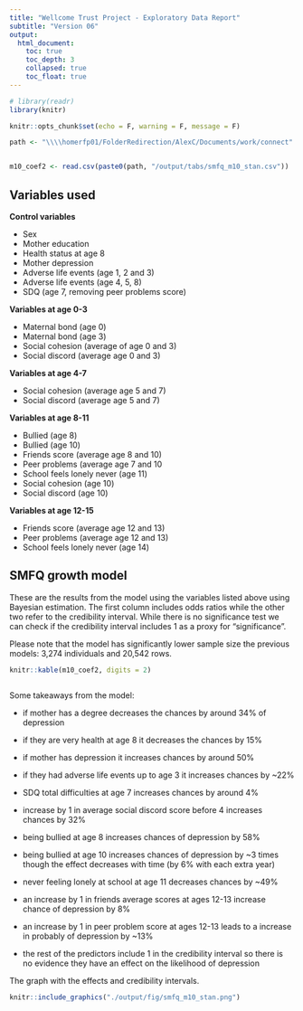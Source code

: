 ```yaml
---
title: "Wellcome Trust Project - Exploratory Data Report"
subtitle: "Version 06"
output:
  html_document:
    toc: true
    toc_depth: 3
    collapsed: true
    toc_float: true
---
```


```r
# library(readr)
library(knitr)

knitr::opts_chunk$set(echo = F, warning = F, message = F)

path <- "\\\\homerfp01/FolderRedirection/AlexC/Documents/work/connect"


m10_coef2 <- read.csv(paste0(path, "/output/tabs/smfq_m10_stan.csv"))

```


## Variables used

**Control variables**

-	Sex
-	Mother education 
-	Health status at age 8
-	Mother depression
-	Adverse life events (age 1, 2 and 3)  
-	Adverse life events (age 4, 5, 8) 
-	SDQ (age 7, removing peer problems score) 

 
**Variables at age 0-3**

-	Maternal bond (age 0)
-	Maternal bond (age 3)
-	Social cohesion (average of age 0 and 3)
-	Social discord (average age 0 and 3) 

**Variables at age 4-7**

-	Social cohesion (average age 5 and 7)
-	Social discord (average age 5 and 7)

**Variables at age 8-11**

-	Bullied (age 8)
-	Bullied (age 10)
-	Friends score (average age 8 and 10) 
-	Peer problems (average age 7 and 10 
-	School feels lonely never (age 11)
-	Social cohesion (age 10)
-	Social discord (age 10)

**Variables at age 12-15**

-	Friends score (average age 12 and 13) 
-	Peer problems (average age 12 and 13) 
-	School feels lonely never (age 14)


## SMFQ growth model

These are the results from the model using the variables listed above using Bayesian estimation. The first column includes odds ratios while the other two refer to the credibility interval. While there is no significance test we can check if the credibility interval includes 1 as a proxy for "significance".

Please note that the model has significantly lower sample size the previous models: 3,274 individuals and 20,542 rows.

```r
knitr::kable(m10_coef2, digits = 2) 



```

Some takeaways from the model:

- if mother has a degree decreases the chances by around 34% of depression
- if they are very health at age 8 it decreases the chances by 15%
- if mother has depression it increases chances by around 50%
- if they had adverse life events up to age 3 it increases chances by ~22%
- SDQ total difficulties at age 7 increases chances by around 4%
- increase by 1 in average social discord score before 4 increases chances by 32%
- being bullied at age 8 increases chances of depression by 58% 
- being bullied at age 10 increases chances of depression by ~3 times though the effect decreases with time (by 6% with each extra year)
- never feeling lonely at school at age 11 decreases chances by ~49%
- an increase by 1 in friends average scores at ages 12-13 increase chance of depression by 8%
- an increase by 1 in peer problem score at ages 12-13 leads to a increase in probably of depression by ~13%

- the rest of the predictors include 1 in the credibility interval so there is no evidence they have an effect on the likelihood of depression
 
The graph with the effects and credibility intervals.

```r
knitr::include_graphics("./output/fig/smfq_m10_stan.png")
```

